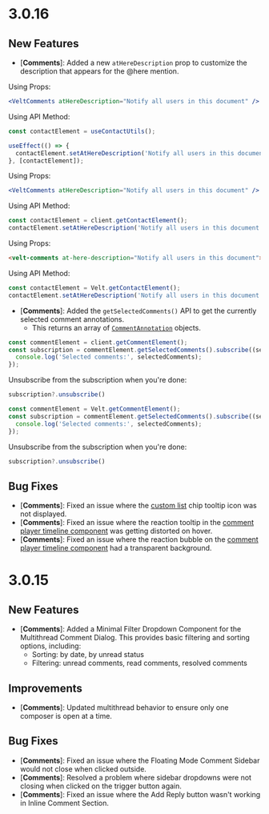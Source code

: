 # 3.0.16


## New Features
- [**Comments**]: Added a new `atHereDescription` prop to customize the description that appears for the @here mention.
<Tabs>
<Tab title="React / Next.js with Hooks">

Using Props:
```jsx
<VeltComments atHereDescription="Notify all users in this document" />
```

Using API Method:
```jsx
const contactElement = useContactUtils();

useEffect(() => {
  contactElement.setAtHereDescription('Notify all users in this document');
}, [contactElement]);
```
</Tab>

<Tab title="React / Next.js">

Using Props:
```jsx
<VeltComments atHereDescription="Notify all users in this document" />
```

Using API Method:
```jsx
const contactElement = client.getContactElement();
contactElement.setAtHereDescription('Notify all users in this document');
```
</Tab>

<Tab title="HTML / Other Frameworks">

Using Props:
```html
<velt-comments at-here-description="Notify all users in this document"></velt-comments>
```

Using API Method:
```javascript
const contactElement = Velt.getContactElement();
contactElement.setAtHereDescription('Notify all users in this document');
```
</Tab>
</Tabs>

- [**Comments**]: Added the `getSelectedComments()` API to get the currently selected comment annotations.
  - This returns an array of [`CommentAnnotation`](/api-reference/models/CommentAnnotation) objects.

<Tabs>
<Tab title="React / Next.js">

```jsx
const commentElement = client.getCommentElement();
const subscription = commentElement.getSelectedComments().subscribe((selectedComments) => {
  console.log('Selected comments:', selectedComments);
});

```

Unsubscribe from the subscription when you're done:
```jsx
subscription?.unsubscribe()

```

</Tab>

<Tab title="HTML / Other Frameworks">

```js
const commentElement = Velt.getCommentElement();
const subscription = commentElement.getSelectedComments().subscribe((selectedComments) => {
  console.log('Selected comments:', selectedComments);
});
```

Unsubscribe from the subscription when you're done:
```js
subscription?.unsubscribe()
```

</Tab>
</Tabs>


## Bug Fixes
- [**Comments**]: Fixed an issue where the [custom list](/async-collaboration/comments/customize-behavior/custom-lists#1-add-custom-lists-on-comment-annotation) chip tooltip icon was not displayed.
- [**Comments**]: Fixed an issue where the reaction tooltip in the [comment player timeline component](/async-collaboration/comments/setup/video-player-setup/custom-video-player-setup) was getting distorted on hover.
- [**Comments**]: Fixed an issue where the reaction bubble on the [comment player timeline component](/async-collaboration/comments/setup/video-player-setup/custom-video-player-setup) had a transparent background.



# 3.0.15

## New Features
- [**Comments**]: Added a Minimal Filter Dropdown Component for the Multithread Comment Dialog. This provides basic filtering and sorting options, including:
  - Sorting: by date, by unread status
  - Filtering: unread comments, read comments, resolved comments

## Improvements
- [**Comments**]: Updated multithread behavior to ensure only one composer is open at a time.

## Bug Fixes
- [**Comments**]: Fixed an issue where the Floating Mode Comment Sidebar would not close when clicked outside.
- [**Comments**]: Resolved a problem where sidebar dropdowns were not closing when clicked on the trigger button again.
- [**Comments**]: Fixed an issue where the Add Reply button wasn't working in Inline Comment Section.